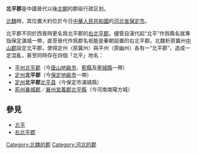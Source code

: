 {{About|位於北京西南，北魏設立的北平郡|位於北京東側，自西晉時期起的北平郡|右北平郡}}

{{unreferenced|time=2020-02-26T13:25:25+00:00}}
'''北平郡'''是中國晉代以後[[南北朝時期|北朝]]的郡级行政区划。

[[北魏|北魏]]時，其位置大約位於今日[[中華人民共和國|中華人民共和國]]的[[河北省|河北省]][[保定市|保定市]]。

北平郡不同於西晉時更名爲北平郡的[[右北平郡|右北平郡]]。儘管自漢代起“北平”作爲縣名就專指保定滿城一帶，直至晉代作爲郡名衹能是秦朝設置的右北平郡。北魏析原冀州[[中山郡|中山郡]]設定北平郡，使得定州（原冀州）與平州（原幽州）各有一“北平郡”，造成一定混亂，甚至同時存在四個「北平」地名：
*[[平州|平州]][[右北平郡|北平郡]]（今[[唐山市|唐山地級市]]、[[薊縣|薊縣]]及[[寧城縣|寧城縣]]一帶）
*[[定州_(北魏)|定州]]'''北平郡'''（今[[保定市|保定地級市]]一帶）
*[[定州_(北魏)|定州]]'''北平郡'''[[北平县_(西汉)|北平县]]（今保定市滿城縣）
*[[荊州|荊州]][[襄城郡_(治方城县)|襄城郡]]／[[襄州_(北魏)|襄州]][[宣義郡|宣義郡]][[北平縣_(北魏襄城郡)|北平縣]]（今河南南陽方城）

== 參見 ==
* [[北平|北平]]
* [[右北平郡|右北平郡]]

[[Category:北魏的郡|Category:北魏的郡]]
[[Category:河北的郡|Category:河北的郡]]